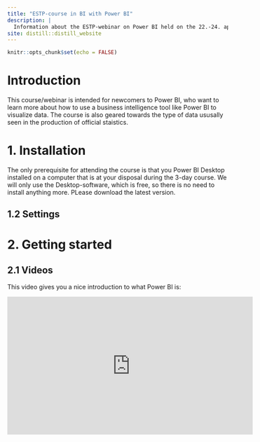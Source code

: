 ```yaml
---
title: "ESTP-course in BI with Power BI"
description: |
  Information about the ESTP-webinar on Power BI held on the 22.-24. april 2021.  
site: distill::distill_website
---
```


```r
knitr::opts_chunk$set(echo = FALSE)
```

# Introduction

This course/webinar is intended for newcomers to Power BI, who want to learn more about how to use
a business intelligence tool like Power BI to visualize data. The course is also geared towards the 
type of data ususally seen in the production of official staistics.  


# 1. Installation

The only prerequisite for attending the course is that you Power BI Desktop installed on a computer that 
is at your disposal during the 3-day course. We will only use the Desktop-software, which is free, so there
is no need to install anything more. PLease download the latest version.

## 1.2 Settings



# 2. Getting started

## 2.1 Videos

This video gives you a nice introduction to what Power BI is:

<iframe width="560" height="315" src="https://www.youtube.com/embed/Vqz2d7pTOV8" frameborder="0" allow="accelerometer; autoplay; clipboard-write; encrypted-media; gyroscope; picture-in-picture" allowfullscreen></iframe>


